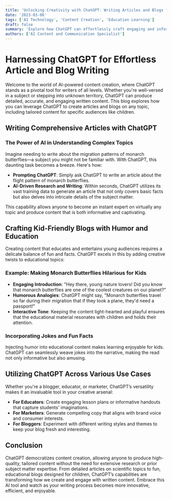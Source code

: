 ```yaml
---
title: 'Unlocking Creativity with ChatGPT: Writing Articles and Blogs for Any Topic'
date: '2023-03-06'
tags: ['AI Technology', 'Content Creation', 'Education Learning']
draft: false
summary: 'Explore how ChatGPT can effortlessly craft engaging and informative articles and blogs on a vast array of topics, even those you know little about, including a fun twist for younger audiences.'
authors: ['AI Content and Communication Specialist']
---
```


# Harnessing ChatGPT for Effortless Article and Blog Writing

Welcome to the world of AI-powered content creation, where ChatGPT stands as a pivotal tool for writers of all levels. Whether you're well-versed in a subject or stepping into unknown territory, ChatGPT can produce detailed, accurate, and engaging written content. This blog explores how you can leverage ChatGPT to create articles and blogs on any topic, including tailored content for specific audiences like children.

## Writing Comprehensive Articles with ChatGPT

### The Power of AI in Understanding Complex Topics

Imagine needing to write about the migration patterns of monarch butterflies—a subject you might not be familiar with. With ChatGPT, this daunting task becomes a breeze. Here's how:

- **Prompting ChatGPT**: Simply ask ChatGPT to write an article about the flight pattern of monarch butterflies.
- **AI-Driven Research and Writing**: Within seconds, ChatGPT utilizes its vast training data to generate an article that not only covers basic facts but also delves into intricate details of the subject matter.

This capability allows anyone to become an instant expert on virtually any topic and produce content that is both informative and captivating.

## Crafting Kid-Friendly Blogs with Humor and Education

Creating content that educates and entertains young audiences requires a delicate balance of fun and facts. ChatGPT excels in this by adding creative twists to educational topics:

### Example: Making Monarch Butterflies Hilarious for Kids

- **Engaging Introduction**: "Hey there, young nature lovers! Did you know that monarch butterflies are one of the coolest creatures on our planet?"
- **Humorous Analogies**: ChatGPT might say, "Monarch butterflies travel so far during their migration that if they took a plane, they'd need a passport!"
- **Interactive Tone**: Keeping the content light-hearted and playful ensures that the educational material resonates with children and holds their attention.

### Incorporating Jokes and Fun Facts

Injecting humor into educational content makes learning enjoyable for kids. ChatGPT can seamlessly weave jokes into the narrative, making the read not only informative but also amusing.

## Utilizing ChatGPT Across Various Use Cases

Whether you're a blogger, educator, or marketer, ChatGPT’s versatility makes it an invaluable tool in your creative arsenal:

- **For Educators**: Create engaging lesson plans or informative handouts that capture students' imaginations.
- **For Marketers**: Generate compelling copy that aligns with brand voice and consumer interests.
- **For Bloggers**: Experiment with different writing styles and themes to keep your blog fresh and interesting.

## Conclusion

ChatGPT democratizes content creation, allowing anyone to produce high-quality, tailored content without the need for extensive research or prior subject matter expertise. From detailed articles on scientific topics to fun, educational blogs designed for children, ChatGPT’s capabilities are transforming how we create and engage with written content. Embrace this AI tool and watch as your writing process becomes more innovative, efficient, and enjoyable.
